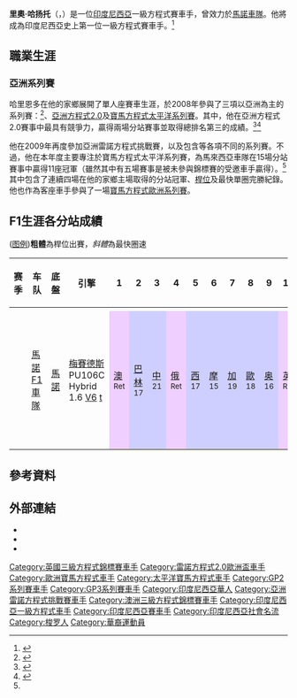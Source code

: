 {{noteTA
|G1=F1
|T=zh-hans:里奥·哈扬托;zh-hk:里奧·夏恩圖;zh-tw:里奧·哈里恩多;
|1=zh-hans:哈扬托;zh-hk:夏恩圖;zh-tw:哈里恩多;
|2=zh-hans:里奥;zh-hk:里奧;zh-tw:里奧;
}}
{{Infobox F1 driver
| name              = 里奧·哈扬托<br>Rio Haryanto
| image             = Rio Haryanto Manor 2010.jpg
| imagesize         = 275
| caption           = 
| nationality       = {{flagicon|IDN}} 印度尼西亞
| birth_date        = {{birth date and age|df=yes|1993|01|22}}
| birth_place       = [[印度尼西亞|印度尼西亞]][[梭羅市|梭羅市]]
| 2016 Team  = [[馬諾車隊|馬諾]]-[[梅賽德斯車隊|梅賽德斯]]<ref name="manor">{{cite web|url=https://www.formula1.com/content/fom-website/en/latest/headlines/2016/2/manor-sign-rookie-haryanto-to-fill-2016-grid.html|title=Manor sign rookie Haryanto to complete 2016 grid|website=formula1.com|publisher=Formula One World Championship Limited|accessdate=2016-02-18|archivedate=2016-02-18|archiveurl=https://web.archive.org/web/20160218123442/https://www.formula1.com/content/fom-website/en/latest/headlines/2016/2/manor-sign-rookie-haryanto-to-fill-2016-grid.html|date=2016-02-18|deadurl=yes}}</ref>
| Car number        = 88
| Races             = 
12（
12次起步）
| Championships     = 0
| Wins              = 
0
| Podiums           = 
0
| Points            = 
0
| Poles             = 
0
| Fastest laps      = 
0
| First race        = [[2016年澳洲大獎賽|2016年澳洲大獎賽]]
| First win =
| Last win  = 
| Last race  = [[2016年德國大獎賽|2016年德國大獎賽]]
| module =
{{Infobox racing driver|embed=yes
| prev series       = [[GP2系列賽|GP2系列賽]]<br>[[GP3系列賽|GP3系列賽]]<br>{{le|Auto GP|Auto GP}}<br>[[寶馬方程式|寶馬方程式太平洋系列賽]]<br>{{le|澳洲三級方程式|Australian Formula 3}}<br>[[寶馬方程式|寶馬方程式歐洲系列賽]]<br>{{le|亞洲雷諾方程式挑戰賽|Asian Formula Renault Challenge|亞洲雷諾方程式}}<br>[[雷諾方程式|亞洲方程式2.0]]
| prev series years = 2012–2015<br>2010–11<br>2011<br>2008–09<br>2009<br>2009<br>2008–09<br>2008
| titles            = [[寶馬方程式|太平洋寶馬方程式]]
| title years       = 2009
| awards            = 
| award years       = 
}}
}}

'''里奧·哈扬托'''（{{lang-id|Rio Haryanto}}，{{bd|1993年|1月22日}}）是一位[[印度尼西亞|印度尼西亞]]一級方程式賽車手，曾效力於[[馬諾車隊|馬諾車隊]]。他將成為印度尼西亞史上第一位一級方程式賽車手。<ref name="manor">{{cite web|url=https://www.formula1.com/content/fom-website/en/latest/headlines/2016/2/manor-sign-rookie-haryanto-to-fill-2016-grid.html|title=Manor sign rookie Haryanto to complete 2016 grid|website=formula1.com|publisher=Formula One World Championship Limited|accessdate=18 February 2016|archivedate=18 February 2016|archiveurl=https://web.archive.org/web/20160218123442/https://www.formula1.com/content/fom-website/en/latest/headlines/2016/2/manor-sign-rookie-haryanto-to-fill-2016-grid.html|date=18 February 2016}}</ref>

==職業生涯==
===亞洲系列賽===
哈里恩多在他的家鄉展開了單人座賽車生涯，於2008年參與了三項以亞洲為主的系列賽：<ref>{{cite web |url=http://www.formula1.com/content/fom-website/en/championship/drivers/rio-haryanto.html |title=Rio Haryanto - Biography |work=formula1.com |accessdate=2016-02-22 |archive-date=2016-11-10 |archive-url=https://web.archive.org/web/20161110013427/http://www.formula1.com/content/fom-website/en/championship/drivers/rio-haryanto.html |dead-url=no }}</ref>{{le|亞洲雷諾方程式挑戰賽|Asian Formula Renault Challenge|亞洲雷諾方程式}}、[[雷諾方程式|亞洲方程式2.0]]及[[寶馬方程式|寶馬方程式太平洋系列賽]]。其中，他在亞洲方程式2.0賽事中最具有競爭力，贏得兩場分站賽事並取得總排名第三的成績。<ref name="skyF1">{{cite web |url=http://www.skysports.com/f1/news/22058/7900740/future-stars |title=Future stars? |last=Esler |first=William |work=skysports.com |date=2012-07-14 |accessdate=2016-02-22 |archive-date=2017-03-05 |archive-url=https://web.archive.org/web/20170305062356/http://www.skysports.com/f1/news/22058/7900740/future-stars |dead-url=no }}</ref><ref>{{cite web |url=http://www.rioharyanto.com/site/en/profile/biography/ |title=Biography - Rio Haryanto |work=rioharyanto.com |publisher=Rio Haryanto Racing Team |accessdate=2016-02-22 |deadurl=yes |archiveurl=https://web.archive.org/web/20160222160757/http://www.rioharyanto.com/site/en/profile/biography/ |archivedate=2016-02-22 }}</ref>

他在2009年再度參加亞洲雷諾方程式挑戰賽，以及包含{{le|澳洲車手錦標賽|Australian Drivers' Championship}}等各項不同的系列賽。不過，他在本年度主要專注於寶馬方程式太平洋系列賽，為馬來西亞車隊{{le|Meritus.GP|Meritus.GP|Meritus}}在15場分站賽事中贏得11座冠軍（雖然其中有五場賽事是被未參與錦標賽的受邀車手贏得）。<ref name="skyF1"/>其中包含了連續四場在他的家鄉主場{{le|冼都國際賽道|Sentul International Circuit}}取得的分站冠軍、[[桿位|桿位]]及最快單圈完勝紀錄。他也作為客座車手參與了一場[[寶馬方程式|寶馬方程式歐洲系列賽]]。

== F1生涯各分站成績 ==
([[:Template:F1_driver_results_legend|图例]])'''粗體'''為桿位出賽，''斜體''為最快圈速
{| class="wikitable" style="text-align:center; font-size:95%"
|-
! 赛季
! 车队
! 底盤
! 引擎
! 1
! 2
! 3
! 4
! 5
! 6
! 7
! 8
! 9
! 10
! 11
! 12
! 13
! 14
! 15
! 16
! 17
! 18
! 19
! 20
! 21
! 名次
! 积分
|-
|-
| {{F1|2016}}
! [[馬諾車隊|馬諾F1車隊]]
! [[馬諾車隊|馬諾]]{{le|馬諾MRT05|Manor MRT05|MRT05}}
! [[梅賽德斯車隊|梅賽德斯]]  PU106C Hybrid 1.6 [[V6引擎|V6]] [[渦輪增壓|t]]
| style="background-color:#EFCFFF"| [[2016年澳洲大獎賽|澳]]<br /><small>Ret</small>
| style="background-color:#CFCFFF"| [[2016年巴林大獎賽|巴林]]<br /><small>17</small>
| style="background-color:#CFCFFF"| [[2016年中國大獎賽|中]]<br /><small>21</small>
| style="background-color:#EFCFFF"| [[2016年俄羅斯大獎賽|俄]]<br /><small>Ret</small>
| style="background-color:#CFCFFF"| [[2016年西班牙大獎賽|西]]<br /><small>17</small>
| style="background-color:#CFCFFF"| [[2016年摩納哥大獎賽|摩]]<br /><small>15</small>
| style="background-color:#CFCFFF"| [[2016年加拿大大獎賽|加]]<br /><small>19</small>
| style="background-color:#CFCFFF"| [[2016年歐洲大獎賽|歐]]<br /><small>18</small>
| style="background-color:#CFCFFF"| [[2016年奥地利大獎賽|奥]]<br /><small>16</small>
| style="background-color:#EFCFFF"| [[2016年英國大獎賽|英]]<br /><small>Ret</small>
| style="background-color:#CFCFFF"| [[2016年匈牙利大獎賽|匈]]<br /><small>21</small>
| style="background-color:#CFCFFF"| [[2016年德國大獎賽|德]]<br /><small>20</small>
| [[2016年比利时大獎賽|比]]
| [[2016年義大利大獎賽|-{zh-hans:意; zh-hk:意; zh-tw:義;}-]]
| [[2016年新加坡大獎賽|新]]
| [[2016年馬來西亞大獎賽|马]]
| [[2016年日本大獎賽|日]]
| [[2016年美國大獎賽|美]]
| [[2016年墨西哥大獎賽|墨]]
| [[2016年巴西大獎賽|巴西]]
| [[2016年阿布達比大獎賽|阿]]
! 第
-*
! 
0*
|}

==參考資料==
{{reflist}}

==外部連結==
{{commons category|Rio Haryanto}}
* {{Official website|http://www.rioharyanto.com/}}
* {{DriverDB driver|rio-haryanto}}
* {{twitter|RHaryantoracing}}

{{s-start}}
{{s-sports}}
{{succession box| before={{le|詹米信|Ross Jamison}}| title=[[寶馬方程式|寶馬方程式太平洋系列賽]]<br>冠軍| after={{le|理查德·布拉德利 (賽車手)|Richard Bradley (racing driver)|理查德·布拉德利}}| years=2009年}}
{{s-end}}

{{Formula One teams}}

{{DEFAULTSORT:Haryanto, Rio}}

[[Category:英國三級方程式錦標賽車手|Category:英國三級方程式錦標賽車手]]
[[Category:雷諾方程式2.0歐洲盃車手|Category:雷諾方程式2.0歐洲盃車手]]
[[Category:歐洲寶馬方程式車手|Category:歐洲寶馬方程式車手]]
[[Category:太平洋寶馬方程式車手|Category:太平洋寶馬方程式車手]]
[[Category:GP2系列賽車手|Category:GP2系列賽車手]]
[[Category:GP3系列賽車手|Category:GP3系列賽車手]]
[[Category:印度尼西亞華人|Category:印度尼西亞華人]]
[[Category:亞洲雷諾方程式挑戰賽車手|Category:亞洲雷諾方程式挑戰賽車手]]
[[Category:澳洲三級方程式錦標賽車手|Category:澳洲三級方程式錦標賽車手]]
[[Category:印度尼西亞一級方程式車手|Category:印度尼西亞一級方程式車手]]
[[Category:印度尼西亞賽車手|Category:印度尼西亞賽車手]]
[[Category:印度尼西亞社會名流|Category:印度尼西亞社會名流]]
[[Category:梭罗人|Category:梭罗人]]
[[Category:華裔運動員|Category:華裔運動員]]